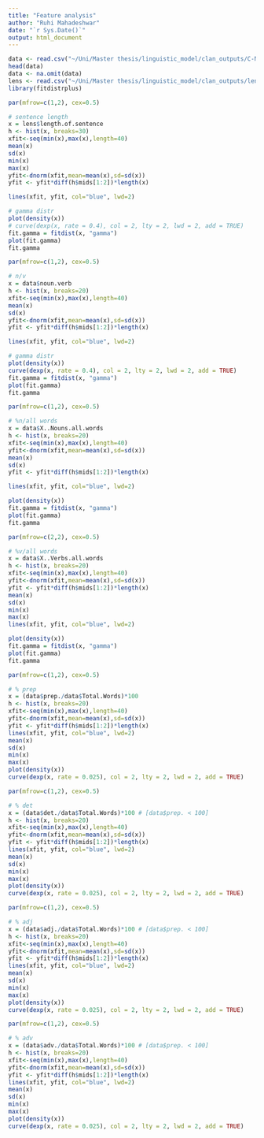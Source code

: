 ---
title: "Feature analysis"
author: "Ruhi Mahadeshwar"
date: "`r Sys.Date()`"
output: html_document
---

```{r setup, include=FALSE}
data <- read.csv("~/Uni/Master thesis/linguistic_model/clan_outputs/C-NNLA_output.csv")
head(data)
data <- na.omit(data)
lens <- read.csv("~/Uni/Master thesis/linguistic_model/clan_outputs/lens.csv")
library(fitdistrplus)
```

```{r}
par(mfrow=c(1,2), cex=0.5)

# sentence length
x = lens$length.of.sentence
h <- hist(x, breaks=30)
xfit<-seq(min(x),max(x),length=40)
mean(x)
sd(x)
min(x)
max(x)
yfit<-dnorm(xfit,mean=mean(x),sd=sd(x))
yfit <- yfit*diff(h$mids[1:2])*length(x)

lines(xfit, yfit, col="blue", lwd=2)

# gamma distr
plot(density(x))
# curve(dexp(x, rate = 0.4), col = 2, lty = 2, lwd = 2, add = TRUE)
fit.gamma = fitdist(x, "gamma")
plot(fit.gamma)
fit.gamma
```

```{r}
par(mfrow=c(1,2), cex=0.5)

# n/v
x = data$noun.verb
h <- hist(x, breaks=20)
xfit<-seq(min(x),max(x),length=40)
mean(x)
sd(x)
yfit<-dnorm(xfit,mean=mean(x),sd=sd(x))
yfit <- yfit*diff(h$mids[1:2])*length(x)

lines(xfit, yfit, col="blue", lwd=2)

# gamma distr
plot(density(x))
curve(dexp(x, rate = 0.4), col = 2, lty = 2, lwd = 2, add = TRUE)
fit.gamma = fitdist(x, "gamma")
plot(fit.gamma)
fit.gamma
```

```{r}
par(mfrow=c(1,2), cex=0.5)

# %n/all words
x = data$X..Nouns.all.words
h <- hist(x, breaks=20)
xfit<-seq(min(x),max(x),length=40)
yfit<-dnorm(xfit,mean=mean(x),sd=sd(x))
mean(x)
sd(x)
yfit <- yfit*diff(h$mids[1:2])*length(x)

lines(xfit, yfit, col="blue", lwd=2)

plot(density(x))
fit.gamma = fitdist(x, "gamma")
plot(fit.gamma)
fit.gamma
```

```{r}
par(mfrow=c(2,2), cex=0.5)

# %v/all words
x = data$X..Verbs.all.words
h <- hist(x, breaks=20)
xfit<-seq(min(x),max(x),length=40)
yfit<-dnorm(xfit,mean=mean(x),sd=sd(x))
yfit <- yfit*diff(h$mids[1:2])*length(x)
mean(x)
sd(x)
min(x)
max(x)
lines(xfit, yfit, col="blue", lwd=2)

plot(density(x))
fit.gamma = fitdist(x, "gamma")
plot(fit.gamma)
fit.gamma
```

```{r}
par(mfrow=c(1,2), cex=0.5)

# % prep
x = (data$prep./data$Total.Words)*100
h <- hist(x, breaks=20)
xfit<-seq(min(x),max(x),length=40)
yfit<-dnorm(xfit,mean=mean(x),sd=sd(x))
yfit <- yfit*diff(h$mids[1:2])*length(x)
lines(xfit, yfit, col="blue", lwd=2)
mean(x)
sd(x)
min(x)
max(x)
plot(density(x))
curve(dexp(x, rate = 0.025), col = 2, lty = 2, lwd = 2, add = TRUE)

```

```{r}
par(mfrow=c(1,2), cex=0.5)

# % det
x = (data$det./data$Total.Words)*100 # [data$prep. < 100]
h <- hist(x, breaks=20)
xfit<-seq(min(x),max(x),length=40)
yfit<-dnorm(xfit,mean=mean(x),sd=sd(x))
yfit <- yfit*diff(h$mids[1:2])*length(x)
lines(xfit, yfit, col="blue", lwd=2)
mean(x)
sd(x)
min(x)
max(x)
plot(density(x))
curve(dexp(x, rate = 0.025), col = 2, lty = 2, lwd = 2, add = TRUE)

```


```{r}
par(mfrow=c(1,2), cex=0.5)

# % adj
x = (data$adj./data$Total.Words)*100 # [data$prep. < 100]
h <- hist(x, breaks=20)
xfit<-seq(min(x),max(x),length=40)
yfit<-dnorm(xfit,mean=mean(x),sd=sd(x))
yfit <- yfit*diff(h$mids[1:2])*length(x)
lines(xfit, yfit, col="blue", lwd=2)
mean(x)
sd(x)
min(x)
max(x)
plot(density(x))
curve(dexp(x, rate = 0.025), col = 2, lty = 2, lwd = 2, add = TRUE)

```

```{r}
par(mfrow=c(1,2), cex=0.5)

# % adv
x = (data$adv./data$Total.Words)*100 # [data$prep. < 100]
h <- hist(x, breaks=20)
xfit<-seq(min(x),max(x),length=40)
yfit<-dnorm(xfit,mean=mean(x),sd=sd(x))
yfit <- yfit*diff(h$mids[1:2])*length(x)
lines(xfit, yfit, col="blue", lwd=2)
mean(x)
sd(x)
min(x)
max(x)
plot(density(x))
curve(dexp(x, rate = 0.025), col = 2, lty = 2, lwd = 2, add = TRUE)
```